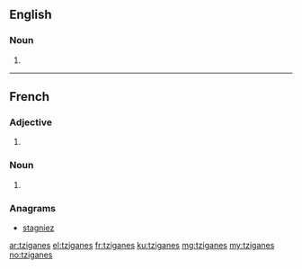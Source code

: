 ==English==

===Noun===
{{head|en|noun plural form}}

# {{plural of|tzigane|lang=en}}

----
==French==

===Adjective===
{{head|fr|adjective form}}

# {{plural of|tzigane|lang=fr}}

===Noun===
{{head|fr|noun plural form|g=m-p|g2=f-p}}

# {{plural of|tzigane|lang=fr}}

===Anagrams===
* [[stagniez#French|stagniez]]

[[ar:tziganes]]
[[el:tziganes]]
[[fr:tziganes]]
[[ku:tziganes]]
[[mg:tziganes]]
[[my:tziganes]]
[[no:tziganes]]